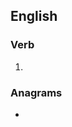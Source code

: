 ==English==

===Verb===
{{head|en|verb form}}

# {{en-past of|flux}}

===Anagrams===
* {{anagrams|en|a=deflux|deflux}}